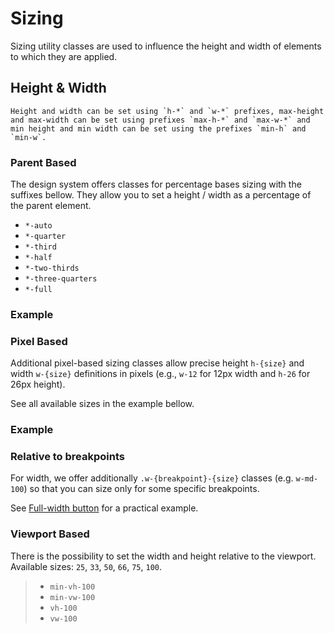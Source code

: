 
<Meta of={SizingStories} />

# Sizing

<div className="lead">
  Sizing utility classes are used to influence the height and width of elements to which they are
  applied.
</div>

## Height & Width

    Height and width can be set using `h-*` and `w-*` prefixes, max-height and max-width can be set using prefixes `max-h-*` and `max-w-*` and min height and min width can be set using the prefixes `min-h` and `min-w`.

### Parent Based

The design system offers classes for percentage bases sizing with the suffixes bellow. They allow you to set a height / width as a percentage of the parent element.

- `*-auto`
- `*-quarter`
- `*-third`
- `*-half`
- `*-two-thirds`
- `*-three-quarters`
- `*-full`

### Example

<Canvas sourceState="shown" of={SizingStories.PercentSizes} />
<div className="hide-col-default">
  <Controls of={SizingStories.PercentSizes} />
</div>

### Pixel Based

Additional pixel-based sizing classes allow precise height `h-{size}` and width `w-{size}` definitions in pixels (e.g., `w-12` for 12px width and `h-26` for 26px height).

See all available sizes in the example bellow.

### Example

<Canvas sourceState="shown" of={SizingStories.PxSizes} />
<div className="hide-col-default">
  <Controls of={SizingStories.PxSizes} />
</div>

### Relative to breakpoints

For width, we offer additionally `.w-{breakpoint}-{size}` classes (e.g. `w-md-100`) so that you can size only for some specific breakpoints.

See <a href="/?path=/docs/eb78afcb-ce92-4990-94b6-6536d5ec6af4--docs#full-width">Full-width button</a> for a practical example.

### Viewport Based

There is the possibility to set the width and height relative to the viewport. Available sizes: `25`, `33`, `50`, `66`, `75`, `100`.

> - `min-vh-100`
> - `min-vw-100`
> - `vh-100`
> - `vw-100`
